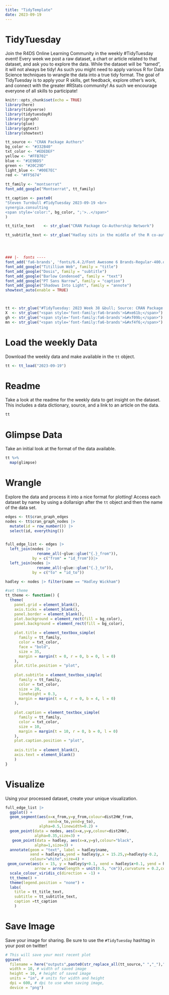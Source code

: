 ```yaml
---
title: "TidyTemplate"
date: 2023-09-19
---
```


# TidyTuesday

Join the R4DS Online Learning Community in the weekly #TidyTuesday event!
Every week we post a raw dataset, a chart or article related to that dataset, and ask you to explore the data.
While the dataset will be “tamed”, it will not always be tidy! As such you might need to apply various R for Data Science techniques to wrangle the data into a true tidy format.
The goal of TidyTuesday is to apply your R skills, get feedback, explore other’s work, and connect with the greater #RStats community!
As such we encourage everyone of all skills to participate!

```r

knitr::opts_chunk$set(echo = TRUE)
library(here)
library(tidyverse)
library(tidytuesdayR)
library(igraph)
library(glue)
library(ggtext)
library(showtext)

tt_source <- "CRAN Package Authors"
bg_color <- "#332B40"
txt_color <- "#EDEDEF"
yellow <- "#FFB702"  
blue <- "#1E9BD5"
green <- "#20C29D"
light_blue <- "#00E7EC"
red <- "#FF5674"
                       
tt_family <- "montserrat"
font_add_google("Montserrat", tt_family)

tt_caption <- paste0(
"Steven Turnbull #TidyTuesday 2023-09-19 <br>
synergia.consulting
<span style='color:", bg_color, ";'>..</span>"
)

tt_title_text    <- str_glue("CRAN Package Co-Authorship Network") 

tt_subtitle_text <- str_glue("Hadley sits in the middle of the R co-authorship universe") 




### |-  fonts ----
font_add('fa6-brands', 'fonts/6.4.2/Font Awesome 6 Brands-Regular-400.otf') 
font_add_google("Titillium Web", family = "title")                           
font_add_google("Dosis", family = "subtitle")              
font_add_google("Barlow Condensed", family = "text")  
font_add_google("PT Sans Narrow", family = "caption")
font_add_google("Shadows Into Light", family = "annote")  
showtext_auto(enable = TRUE)     



tt <- str_glue("#TidyTuesday: 2023 Week 38 &bull; Source: CRAN Package Authors<br>")  
X  <- str_glue("<span style='font-family:fa6-brands'>&#xe61b;</span>")   
gh <- str_glue("<span style='font-family:fa6-brands'>&#xf09b;</span>")
mn <- str_glue("<span style='font-family:fa6-brands'>&#xf4f6;</span>")


```

# Load the weekly Data

Download the weekly data and make available in the `tt` object.

```r

tt <- tt_load("2023-09-19")

```


# Readme

Take a look at the readme for the weekly data to get insight on the dataset.
This includes a data dictionary, source, and a link to an article on the data.

```r

tt

```


# Glimpse Data

Take an initial look at the format of the data available.

```r

tt %>% 
  map(glimpse)

```

# Wrangle

Explore the data and process it into a nice format for plotting! Access each dataset by name by using a dollarsign after the `tt` object and then the name of the data set.

```r
edges <- tt$cran_graph_edges
nodes <- tt$cran_graph_nodes |>
  mutate(id = row_number()) |>
  select(id, everything())


full_edge_list <- edges |>
  left_join(nodes |>
              rename_all(~glue::glue("{.}_from")),
            by = c("from" = "id_from"))|>
  left_join(nodes |>
              rename_all(~glue::glue("{.}_to")),
            by = c("to" = "id_to"))

hadley <- nodes |> filter(name == "Hadley Wickham")
```

```R
#set theme
tt_theme <- function() {
  theme(
    panel.grid = element_blank(),
    axis.ticks = element_blank(),
    panel.border = element_blank(),
    plot.background = element_rect(fill = bg_color),
    panel.background = element_rect(fill = bg_color),
    
    plot.title = element_textbox_simple(
      family = tt_family, 
      color = txt_color,
      face = "bold",
      size = 35,
      margin = margin(t = 0, r = 0, b = 0, l = 0)
    ),
    plot.title.position = "plot",
    
    plot.subtitle = element_textbox_simple(
      family = tt_family, 
      color = txt_color,
      size = 20,
      lineheight = 0.3,
      margin = margin(t = 4, r = 0, b = 4, l = 0)
    ),
    
    plot.caption = element_textbox_simple(
      family = tt_family, 
      color = txt_color,
      size = 10,
      margin = margin(t = 10, r = 0, b = 0, l = 0)
    ),
    plot.caption.position = "plot",
    
    axis.title = element_blank(),
    axis.text = element_blank()
    )
}
```


# Visualize

Using your processed dataset, create your unique visualization.

```r
full_edge_list |>
  ggplot() +
  geom_segment(aes(x=x_from,y=y_from,colour=dist2HW_from,
                   xend=x_to,yend=y_to),
               alpha=0.5,linewidth=0.2) +
  geom_point(data = nodes, aes(x=x,y=y,colour=dist2HW),
             alpha=0.35,size=3) +
   geom_point(data = hadley, aes(x=x,y=y),colour="black",
             alpha=1,size=3) +
  annotate(geom = "text", label = hadley$name,
           xend = hadley$x,yend = hadley$y,x = 15.25,y=hadley$y-0.2,
           colour="white",size=4) +
 geom_curve(aes(x = 15, y = hadley$y+0.1, xend = hadley$x+0.1, yend = hadley$y+0.1),
             arrow = arrow(length = unit(0.5, "cm")),curvature = 0.2,colour="white") +
  scale_colour_viridis_c(direction = -1) +
  tt_theme() +
  theme(legend.position = "none") +
  labs(
    title = tt_title_text,
    subtitle = tt_subtitle_text,
    caption =tt_caption
    )

```

# Save Image

Save your image for sharing. Be sure to use the `#TidyTuesday` hashtag in your post on twitter! 

```r
# This will save your most recent plot
ggsave(
  filename = here("outputs",paste0(str_replace_all(tt_source," ","_"),"_2023-09-19.png")),
  width = 10, # width of saved image
  height = 10, # height of saved image
  units = "in", # units for width and height
  dpi = 600, # dpi to use when saving image,
  device = "png")

```
